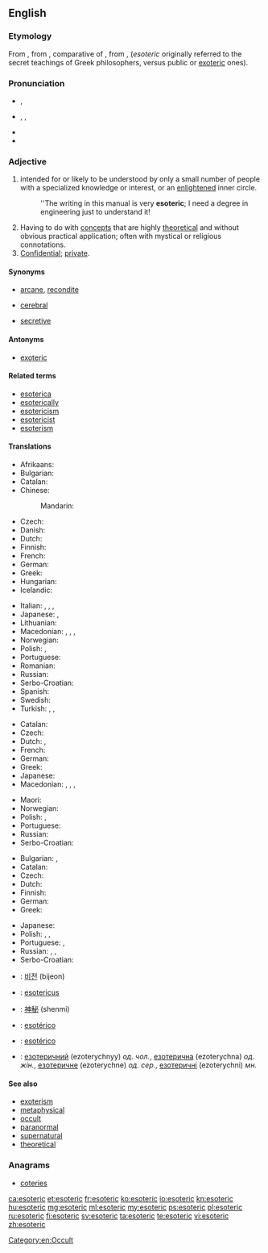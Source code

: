 {{was wotd|2009|May|22}}
==English==

===Etymology===
From {{etyl|grc|en}} {{term|ἐσωτερικός||belonging to an inner circle|sc=polytonic|tr=esōterikos|lang=grc}}, from {{term|sc=polytonic|ἐσωτέρω|tr=esōterō||further inside|lang=grc}}, comparative of {{term|ἔσω||within|sc=polytonic|tr=esō|lang=grc}}, from {{term|ἐς||sc=polytonic|tr=es|lang=grc}}, {{term|εἰς||into|sc=polytonic|tr=eis|lang=grc}} (''esoteric'' originally referred to the secret teachings of Greek philosophers, versus public or [[exoteric]] ones).

===Pronunciation===
* {{a|UK}} {{IPA|/ˌɛs.əʊˈtɛɹ.ɪk/}}, {{X-SAMPA|/%Es.@U"tEr.Ik/}}
* {{a|US}} {{IPA|/ˌɛs.əˈtɛɹ.ɪk/|/ˌɛs.oʊˈtɛɹ.ɪk/}}, {{enPR|ěsətěr'ĭk|ěsōtěr'ĭk}}, {{X-SAMPA|/%Es.@"tEr.Ik/|/%Es.oU"tEr.Ik/}}
* {{audio|en-us-esoteric.ogg|Audio (US)}}
* {{rhymes|ɛrɪk}}

===Adjective===
{{en-adj}}

# intended for or likely to be understood by only a small number of people with a specialized knowledge or interest, or an [[enlightened]] inner circle.
#: ''The writing in this manual is very '''esoteric'''; I need a degree in engineering just to understand it!
# Having to do with [[concept]]s that are highly [[theoretical]] and without obvious practical application; often with mystical or religious connotations.
# [[confidential|Confidential]]; [[private]].

====Synonyms====
* {{sense|understood only by a chosen few or an enlightened inner circle}} [[arcane]], [[recondite]]
* {{sense|highly theoretical; not practical}} [[cerebral]]
* {{sense|confidential; private}} [[secretive]]

====Antonyms====
* [[exoteric]]

====Related terms====
* [[esoterica]]
* [[esoterically]]
* [[esotericism]]
* [[esotericist]]
* [[esoterism]]

====Translations====
{{trans-top|Understood only by a chosen few or an [[enlightened]] inner circle.}}
* Afrikaans: {{t|af|geheimsinnig}}
* Bulgarian: {{t+|bg|езотеричен|sc=Cyrl}}
* Catalan: {{t|ca|esotèric}}
* Chinese:
*: Mandarin: {{t|cmn|深晦|tr=shēnhuì|sc=Hani}}
* Czech: {{t|cs|esoterický}}
* Danish: {{t|da|esoterisk}}
* Dutch: {{t+|nl|esoterisch}}
* Finnish: {{t+|fi|esoteerinen}}
* French: {{t+|fr|ésotérique}}
* German: {{t|de|esoterisch}}
* Greek: {{t+|el|εσωτερικός||tr=esoterikós}}
* Hungarian: {{t|hu|ezoterikus}}
* Icelandic: {{t|is|heimullegur|m}}
{{trans-mid}}
* Italian: {{t+|it|esoterico|m}}, {{t+|it|esoterica|f}}, {{t+|it|esoterici|m-p}}, {{t+|it|esoteriche|f-p}}
* Japanese: {{t|ja|秘儀の|tr=[[ひぎの]], higi no}}, {{t|ja|奥義の|tr=[[おうぎの]], ōgi no}}
* Lithuanian: {{t|lt|ezoterinis|m}}
* Macedonian: {{t|mk|езотеричен|m|tr=ezotéričen}},  {{t|mk|езотерична|f|tr=ezotérična}},  {{t|mk|езотерично|n|tr=ezotérično}},  {{t|mk|езотерични|p|tr=ezotérični}}
* Norwegian: {{t+|no|esoterisk}}
* Polish: {{t+|pl|ezoteryczny|m}}, {{t|pl|tajemny|m}}
* Portuguese: {{t+|pt|esotérico}}
* Romanian: {{t+|ro|ezoteric}}
* Russian: {{t+|ru|эзотерический|tr=ezoteríčeskij}}
* Serbo-Croatian: {{t|sh|ezotèričan}}
* Spanish: {{t+|es|esotérico|m}}
* Swedish: {{t+|sv|esoterisk}}
* Turkish: {{t+|tr|ezoterik}}, {{t+|tr|batıni|alt=bâtınî}}, {{qualifier|rare}} {{t+|tr|içrek}}
{{trans-bottom}}

{{trans-top|having to do with concepts that are highly theoretical}}
* Catalan: {{t|ca|esotèric}}
* Czech: {{t|cs|akademický}}
* Dutch: {{t+|nl|cerebraal}}, {{t+|nl|esoterisch}}
* French: {{t+|fr|cérébral}}
* German: {{t|de|esoterisch}}
* Greek: {{t+|el|απόκρυφος||tr=apókrifos}}
* Japanese: {{t+|ja|深遠|tr=[[しんえん]], shin'en}}
* Macedonian: {{t|mk|езотеричен|m|tr=ezotéričen}},  {{t|mk|езотерична|f|tr=ezotérična}},  {{t|mk|езотерично|n|tr=ezotérično}},  {{t|mk|езотерични|p|tr=ezotérični}}
{{trans-mid}}
* Maori: {{t|mi|puri}}
* Norwegian: {{t+|no|esoterisk}}
* Polish: {{t+|pl|zawiły|m}}, {{t+|pl|niezrozumiały|m}}
* Portuguese: {{t+|pt|esotérico}}
* Russian: {{t+|ru|эзотерический|tr=ezoteríčeskij}}
* Serbo-Croatian: {{t|sh|ezotèričan}}
{{trans-bottom}}

{{trans-top|confidential; private}}
* Bulgarian: {{t+|bg|таен|sc=Cyrl}}, {{t+|bg|поверителен|sc=Cyrl}}
* Catalan: {{t|ca|esotèric}}
* Czech: {{t+|cs|tajný}}
* Dutch: {{t+|nl|exclusief}}
* Finnish: {{t|fi|luottamuksellinen}}
* German: {{t+|de|geheim}}
* Greek: {{t+|el|εσωτερικός||tr=esoterikós}}
{{trans-mid}}
* Japanese: {{t|ja|秘密の|tr=[[ひみつの]], himitsu no}}
* Polish: {{t+|pl|ezoteryczny|m}}, {{t+|pl|tajny|m}}, {{t|pl|skryty|m}}
* Portuguese: {{t|pt|confidencial}}, {{t+|pt|secreto}}
* Russian: {{t+|ru|эзотерический|tr=ezoteríčeskij}}, {{t+|ru|тайный|tr=tájnyj}}, {{t+|ru|скрытый|tr=skrýtyj}}
* Serbo-Croatian: {{t|sh|ezotèričan}}
{{trans-bottom}}

{{checktrans-top}}
* {{ttbc|ko}}: [[비전]] (bijeon)
* {{ttbc|la}}: [[esotericus]]
* {{ttbc|cmn}}: [[神秘]] (shenmi)
{{trans-mid}}
* {{ttbc|pt}}: [[esotérico]]
* {{ttbc|es}}: [[esotérico]] {{g|m}}
* {{ttbc|uk}}: [[езотеричний]] (ezoterychnyy) ''од. чол.'', [[езотерична]] (ezoterychna) ''од. жін.'', [[езотеричне]] (ezoterychne) ''од. сер.'', [[езотеричні]] (ezoterychni) ''мн.''
{{trans-bottom}}

====See also====
* [[exoterism]]
* [[metaphysical]]
* [[occult]]
* [[paranormal]]
* [[supernatural]]
* [[theoretical]]

===Anagrams===
* [[coteries#English|coteries]]

[[Category:en:Occult]]

[[ca:esoteric]]
[[et:esoteric]]
[[fr:esoteric]]
[[ko:esoteric]]
[[io:esoteric]]
[[kn:esoteric]]
[[hu:esoteric]]
[[mg:esoteric]]
[[ml:esoteric]]
[[my:esoteric]]
[[ps:esoteric]]
[[pl:esoteric]]
[[ru:esoteric]]
[[fi:esoteric]]
[[sv:esoteric]]
[[ta:esoteric]]
[[te:esoteric]]
[[vi:esoteric]]
[[zh:esoteric]]